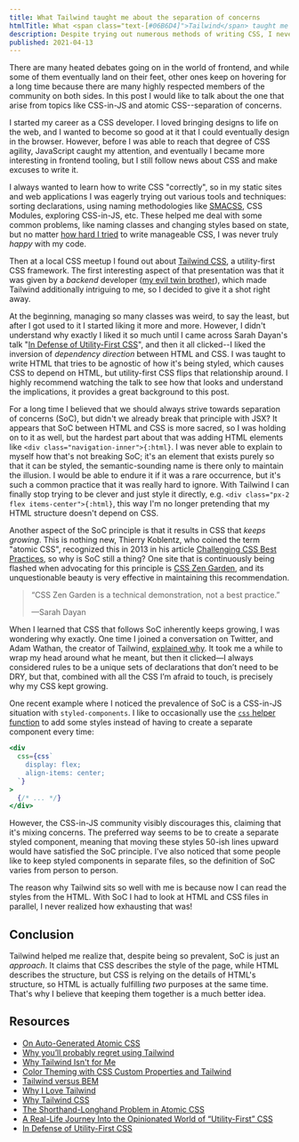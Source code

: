 ```yaml
---
title: What Tailwind taught me about the separation of concerns
htmlTitle: What <span class="text-[#06B6D4]">Tailwind</span> taught me about the separation of concerns
description: Despite trying out numerous methods of writing CSS, I never felt that my code was resilient. Utility-first CSS helped me rethink separation of concerns.
published: 2021-04-13
---
```


There are many heated debates going on in the world of frontend, and while some of them eventually land on their feet, other ones keep on hovering for a long time because there are many highly respected members of the community on both sides. In this post I would like to talk about the one that arise from topics like CSS-in-JS and atomic CSS--separation of concerns.

I started my career as a CSS developer. I loved bringing designs to life on the web, and I wanted to become so good at it that I could eventually design in the browser. However, before I was able to reach that degree of CSS agility, JavaScript caught my attention, and eventually I became more interesting in frontend tooling, but I still follow news about CSS and make excuses to write it.

I always wanted to learn how to write CSS "correctly", so in my static sites and web applications I was eagerly trying out various tools and techniques: sorting declarations, using naming methodologies like [SMACSS](http://smacss.com/), CSS Modules, exploring CSS-in-JS, etc. These helped me deal with some common problems, like naming classes and changing styles based on state, but no matter [how hard I tried](https://css-tricks.com/bridging-the-gap-between-css-and-javascript-css-in-js/) to write manageable CSS, I was never truly _happy_ with my code.

Then at a local CSS meetup I found out about [Tailwind CSS](https://tailwindcss.com/), a utility-first CSS framework. The first interesting aspect of that presentation was that it was given by a _backend_ developer ([my evil twin brother](https://twitter.com/jankomarohnic)), which made Tailwind additionally intriguing to me, so I decided to give it a shot right away.

At the beginning, managing so many classes was weird, to say the least, but after I got used to it I started liking it more and more. However, I didn't understand why exactly I liked it so much until I came across Sarah Dayan's talk "[In Defense of Utility-First CSS](https://youtu.be/R50q4NES6Iw)", and then it all clicked--I liked the inversion of _dependency direction_ between HTML and CSS. I was taught to write HTML that tries to be agnostic of how it's being styled, which causes CSS to depend on HTML, but utility-first CSS flips that relationship around. I highly recommend watching the talk to see how that looks and understand the implications, it provides a great background to this post.

For a long time I believed that we should always strive towards separation of concerns (SoC), but didn't we already break that principle with JSX? It appears that SoC between HTML and CSS is more sacred, so I was holding on to it as well, but the hardest part about that was adding HTML elements like `<div class="navigation-inner">{:html}`. I was never able to explain to myself how that's not breaking SoC; it's an element that exists purely so that it can be styled, the semantic-sounding name is there only to maintain the illusion. I would be able to endure it if it was a rare occurrence, but it's such a common practice that it was really hard to ignore. With Tailwind I can finally stop trying to be clever and just style it directly, e.g. `<div class="px-2 flex items-center">{:html}`, this way I'm no longer pretending that my HTML structure doesn't depend on CSS.

Another aspect of the SoC principle is that it results in CSS that _keeps growing_. This is nothing new, Thierry Koblentz, who coined the term "atomic CSS", recognized this in 2013 in his article [Challenging CSS Best Practices](https://www.smashingmagazine.com/2013/10/challenging-css-best-practices-atomic-approach/), so why is SoC still a thing? One site that is continuously being flashed when advocating for this principle is [CSS Zen Garden](http://www.csszengarden.com/), and its unquestionable beauty is very effective in maintaining this recommendation.

<blockquote cite="https://youtu.be/R50q4NES6Iw">
  <p>“CSS Zen Garden is a technical demonstration, not a best practice.”</p>
  <footer>—Sarah Dayan</footer>
</blockquote>

When I learned that CSS that follows SoC inherently keeps growing, I was wondering why exactly. One time I joined a conversation on Twitter, and Adam Wathan, the creator of Tailwind, [explained why](https://twitter.com/adamwathan/status/1345851184628830208). It took me a while to wrap my head around what he meant, but then it clicked—I always considered rules to be a unique sets of declarations that don’t need to be DRY, but that, combined with all the CSS I’m afraid to touch, is precisely why my CSS kept growing.

One recent example where I noticed the prevalence of SoC is a CSS-in-JS situation with `styled-components`. I like to occasionally use the [`css` helper function](https://styled-components.com/docs/api#css) to add some styles instead of having to create a separate component every time:

```jsx
<div
  css={css`
    display: flex;
    align-items: center;
  `}
>
  {/* ... */}
</div>
```

However, the CSS-in-JS community visibly discourages this, claiming that it's mixing concerns. The preferred way seems to be to create a separate styled component, meaning that moving these styles 50-ish lines upward would have satisfied the SoC principle. I've also noticed that some people like to keep styled components in separate files, so the definition of SoC varies from person to person.

The reason why Tailwind sits so well with me is because now I can read the styles from the HTML. With SoC I had to look at HTML and CSS files in parallel, I never realized how exhausting that was!

## Conclusion

Tailwind helped me realize that, despite being so prevalent, SoC is just an _approach_. It claims that CSS describes the style of the page, while HTML describes the structure, but CSS is relying on the details of HTML's structure, so HTML is actually fulfilling _two_ purposes at the same time. That's why I believe that keeping them together is a much better idea.

## Resources

  - [On Auto-Generated Atomic CSS](https://css-tricks.com/on-auto-generated-atomic-css/)
  - [Why you’ll probably regret using Tailwind](https://johanronsse.be/2020/07/08/why-youll-probably-regret-using-tailwind/)
  - [Why Tailwind Isn't for Me](https://dev.to/jaredcwhite/why-tailwind-isn-t-for-me-5c90)
  - [Color Theming with CSS Custom Properties and Tailwind](https://css-tricks.com/color-theming-with-css-custom-properties-and-tailwind/)
  - [Tailwind versus BEM](https://thoughtbot.com/blog/tailwind-versus-bem)
  - [Why I Love Tailwind](https://mxstbr.com/thoughts/tailwind/)
  - [Why Tailwind CSS](https://dev.to/swyx/why-tailwind-css-2o8f)
  - [The Shorthand-Longhand Problem in Atomic CSS](https://weser.io/blog/the-shorthand-longhand-problem-in-atomic-css)
  - [A Real-Life Journey Into the Opinionated World of “Utility-First” CSS](https://vimeo.com/294976504)
  - [In Defense of Utility-First CSS](https://youtu.be/R50q4NES6Iw)
